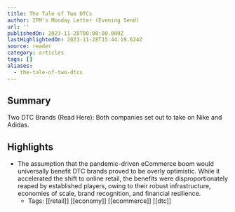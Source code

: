 ```yaml
---
title: The Tale of Two DTCs
author: 2PM's Monday Letter (Evening Send)
url: ''
publishedOn: 2023-11-28T00:00:00.000Z
lastHighlightedOn: 2023-11-28T15:44:19.624Z
source: reader
category: articles
tags: []
aliases:
  - the-tale-of-two-dtcs
---
```

## Summary

Two DTC Brands (Read Here): Both companies set out to take on Nike and Adidas.

## Highlights
- The assumption that the pandemic-driven eCommerce boom would universally benefit DTC brands proved to be overly optimistic. While it accelerated the shift to online retail, the benefits were disproportionately reaped by established players, owing to their robust infrastructure, economies of scale, brand recognition, and financial resilience.
    - Tags: [[retail]] [[economy]] [[ecommerce]] [[dtc]]
